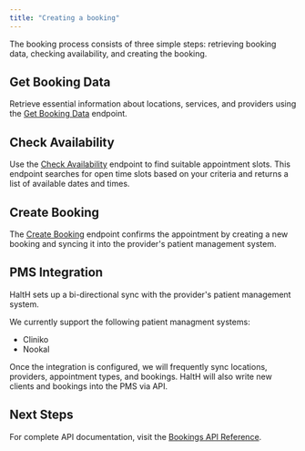 ```yaml
---
title: "Creating a booking"
---
```


The booking process consists of three simple steps: retrieving booking data, checking availability, and creating the booking.

## Get Booking Data

Retrieve essential information about locations, services, and providers using the [Get Booking Data](/api-reference/booking-data/get-booking-data) endpoint.

## Check Availability

Use the [Check Availability](/api-reference/availability/get-availability) endpoint to find suitable appointment slots. This endpoint searches for open time slots based on your criteria and returns a list of available dates and times.

## Create Booking

The [Create Booking](/api-reference/bookings/create-booking) endpoint confirms the appointment by creating a new booking and syncing it into the provider's patient management system.

## PMS Integration

HaltH sets up a bi-directional sync with the provider's patient management system.

We currently support the following patient managment systems:

- Cliniko
- Nookal

Once the integration is configured, we will frequently sync locations, providers, appointment types, and bookings.
HaltH will also write new clients and bookings into the PMS via API.

## Next Steps

For complete API documentation, visit the [Bookings API Reference](/api-reference/booking-data/get-booking-data).
